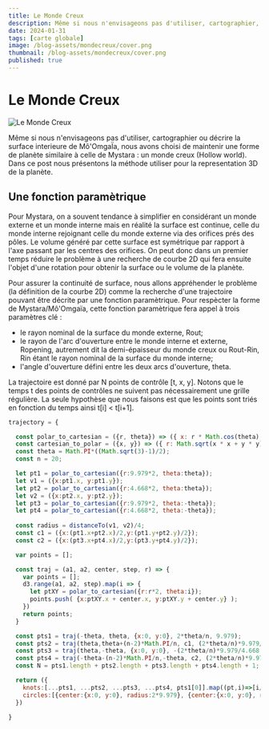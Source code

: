 ```yaml
---
title: Le Monde Creux
description: Même si nous n'envisageons pas d'utiliser, cartographier, décrire la surface interieure de Mô'OmgaÏa, nous avons choisi de maintenir une forme de planète similaire à celle de Mystara.
date: 2024-01-31
tags: [carte globale]
image: /blog-assets/mondecreux/cover.png
thumbnail: /blog-assets/mondecreux/cover.png
published: true
---
```


# Le Monde Creux

![Le Monde Creux](/blog-assets/mondecreux/cover.png)

Même si nous n'envisageons pas d'utiliser, cartographier ou décrire la surface interieure de Mô'OmgaÏa, nous avons choisi de maintenir une forme de planète similaire à celle de Mystara : un monde creux (Hollow world). Dans ce post nous présentons la méthode utiliser pour la representation 3D de la planète.

## Une fonction paramètrique

Pour Mystara, on a souvent tendance à simplifier en considérant un monde externe et un monde interne mais en réalité la surface est continue, celle du monde interne rejoignant celle du monde externe via des orifices prés des pôles. Le volume généré par cette surface est symétrique par rapport à l'axe passant par les centres des orifices. On peut donc dans un premier temps réduire le problème à une recherche de courbe 2D qui fera ensuite l'objet d'une rotation pour obtenir la surface ou le volume de la planète.

Pour assurer la continuité de surface, nous allons appréhender le problème (la définition de la courbe 2D) comme la recherche d'une trajectoire pouvant être décrite par une fonction paramètrique.
Pour respècter la forme de Mystara/Mô'Omgaïa, cette fonction paramètrique fera appel à trois paramètres clé :
* le rayon nominal de la surface du monde externe, Rout;
* le rayon de l'arc d'ouverture entre le monde interne et externe, Ropening, autrement dit la demi-épaisseur du monde creux ou Rout-Rin, Rin étant le rayon nominal de la surface du monde interne;
* l'angle d'ouverture défini entre les deux arcs d'ouverture, theta.

La  trajectoire est donné par N points de contrôle [t, x, y]. Notons que le temps t des points de contrôles ne suivent pas nécessairement une grille régulière. La seule hypothèse que nous faisons est que les points sont triés en fonction du temps ainsi t[i] < t[i+1].

```javascript copy
trajectory = {

  const polar_to_cartesian = ({r, theta}) => ({ x: r * Math.cos(theta), y: r * Math.sin(theta) })
  const cartesian_to_polar = ({x, y}) => ({ r: Math.sqrt(x * x + y * y), theta: Math.atan2(y, x) })
  const theta = Math.PI*((Math.sqrt(3)-1)/2);
  const n = 20;

  let pt1 = polar_to_cartesian({r:9.979*2, theta:theta});
  let v1 = ({x:pt1.x, y:pt1.y});
  let pt2 = polar_to_cartesian({r:4.668*2, theta:theta});
  let v2 = ({x:pt2.x, y:pt2.y});
  let pt3 = polar_to_cartesian({r:9.979*2, theta:-theta});
  let pt4 = polar_to_cartesian({r:4.668*2, theta:-theta});
  
  const radius = distanceTo(v1, v2)/4;
  const c1 = ({x:(pt1.x+pt2.x)/2,y:(pt1.y+pt2.y)/2});
  const c2 = ({x:(pt3.x+pt4.x)/2,y:(pt3.y+pt4.y)/2});

  var points = [];

  const traj = (a1, a2, center, step, r) => {
    var points = [];
    d3.range(a1, a2, step).map(i => {
      let ptXY = polar_to_cartesian({r:r*2, theta:i});
      points.push( {x:ptXY.x + center.x, y:ptXY.y + center.y} );
    })
    return points;
  }

  const pts1 = traj(-theta, theta, {x:0, y:0}, 2*theta/n, 9.979);
  const pts2 = traj(theta,theta+(n-2)*Math.PI/n, c1, (2*theta/n)*9.979/radius, radius);
  const pts3 = traj(theta,-theta, {x:0, y:0}, -(2*theta/n)*9.979/4.668, 4.668);
  const pts4 = traj(-theta-(n-2)*Math.PI/n,-theta, c2, (2*theta/n)*9.979/radius, radius);
  const N = pts1.length + pts2.length + pts3.length + pts4.length + 1;

  return ({
    knots:[...pts1, ...pts2, ...pts3, ...pts4, pts1[0]].map((pt,i)=>[i/N, pt.x, pt.y]), 
    circles:[{center:{x:0, y:0}, radius:2*9.979}, {center:{x:0, y:0}, radius:2*4.668}, {center:c1, radius:radius*2}, {center:c2, radius:radius*2}, {center:{x:0, y:0}, radius:9.979+4.668}]
  })
  
}
```


<ParamatricFunction />

